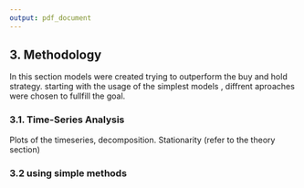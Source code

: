 ```yaml
---
output: pdf_document
---
```


## 3. Methodology

In this section models were created trying to outperform the buy and hold strategy.
starting with the usage of the simplest models , diffrent aproaches were chosen to fullfill the goal.

### 3.1. Time-Series Analysis {#ts-analysis}

Plots of the timeseries, decomposition. Stationarity (refer to the theory section)

### 3.2 using simple methods
